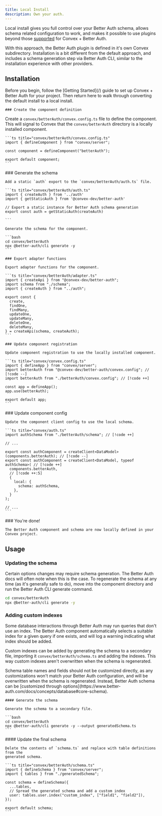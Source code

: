 ```yaml
---
title: Local Install
description: Own your auth.
---
```


Local install gives you full control over your Better Auth schema, allows schema
related configuration to work, and makes it possible to use plugins beyond those
[supported](/supported-plugins) for Convex + Better Auth.

With this approach, the Better Auth plugin is defined in it's own Convex
subdirectory. Installation is a bit different from the default approach, and
includes a schema generation step via Better Auth CLI, similar to the
installation experience with other providers.

## Installation

<Callout>
  Before you begin, follow the [Getting Started](/) guide to set up Convex +
  Better Auth for your project. Then return here to walk through converting the
  default install to a local install.
</Callout>

<div className="fd-steps">
  <div className="fd-step">

    ### Create the component definition

Create a `convex/betterAuth/convex.config.ts` file to define the component. This
will signal to Convex that the `convex/betterAuth` directory is a locally
installed component.

    ```ts title="convex/betterAuth/convex.config.ts"
    import { defineComponent } from "convex/server";

    const component = defineComponent("betterAuth");

    export default component;
    ```

  </div>

  <div className="fd-step">
    ### Generate the schema

    Add a static `auth` export to the `convex/betterAuth/auth.ts` file.

    ```ts title="convex/betterAuth/auth.ts"
    import { createAuth } from '../auth'
    import { getStaticAuth } from '@convex-dev/better-auth'

    // Export a static instance for Better Auth schema generation
    export const auth = getStaticAuth(createAuth)

    ```

    Generate the schema for the component.

    ```bash
    cd convex/betterAuth
    npx @better-auth/cli generate -y
    ```

  </div>

  <div className="fd-step">

    ### Export adapter functions

    Export adapter functions for the component.

    ```ts title="convex/betterAuth/adapter.ts"
    import { createApi } from "@convex-dev/better-auth";
    import schema from "./schema";
    import { createAuth } from "../auth";

    export const {
      create,
      findOne,
      findMany,
      updateOne,
      updateMany,
      deleteOne,
      deleteMany,
    } = createApi(schema, createAuth);
    ```

  </div>

  <div className="fd-step">

    ### Update component registration

    Update component registration to use the locally installed component.

    ```ts title="convex/convex.config.ts"
    import { defineApp } from "convex/server";
    import betterAuth from "@convex-dev/better-auth/convex.config"; // [!code --]
    import betterAuth from "./betterAuth/convex.config"; // [!code ++]

    const app = defineApp();
    app.use(betterAuth);

    export default app;
    ```

  </div>

  <div className="fd-step">
    ### Update component config

    Update the component client config to use the local schema.

    ```ts title="convex/auth.ts"
    import authSchema from "./betterAuth/schema"; // [!code ++]

    // ...

    export const authComponent = createClient<DataModel>(components.betterAuth); // [!code --]
    export const authComponent = createClient<DataModel, typeof authSchema>( // [!code ++]
      components.betterAuth,
      // [!code ++:5]
      {
        local: {
          schema: authSchema,
        },
      }
    );

    // ...
    ```

  </div>

  <div className="fd-step">
    ### You're done!

    The Better Auth component and schema are now locally defined in your Convex project.

  </div>

</div>

## Usage

### Updating the schema

Certain options changes may require schema generation. The Better Auth docs will
often note when this is the case. To regenerate the schema at any time (as it's
generally safe to do), move into the component directory and run the Better Auth
CLI generate command.

```bash
cd convex/betterAuth
npx @better-auth/cli generate -y
```

### Adding custom indexes

Some database interactions through Better Auth may run queries that don't use an
index. The Better Auth component automatically selects a suitable index for a
given query if one exists, and will log a warning indicating what index should
be added.

Custom indexes can be added by generating the schema to a secondary file,
importing it `convex/betterAuth/schema.ts` and adding the indexes. This way
custom indexes aren't overwritten when the schema is regenerated.

<Callout>
  Schema table names and fields should not be customized directly, as any
  customizations won't match your Better Auth configuration, and will be
  overwritten when the schema is regenerated. Instead, Better Auth schema can be
  [customized through
  options](https://www.better-auth.com/docs/concepts/database#core-schema).
</Callout>

<div className="fd-steps">
  <div className="fd-step">

    #### Generate the schema

    Generate the schema to a secondary file.

    ```bash
    cd convex/betterAuth
    npx @better-auth/cli generate -y --output generatedSchema.ts
    ```

  </div>

  <div className="fd-step">
    #### Update the final schema

    Delete the contents of `schema.ts` and replace with table definitions from the
    generated schema.

    ```ts title="convex/betterAuth/schema.ts"
    import { defineSchema } from "convex/server";
    import { tables } from "./generatedSchema";

    const schema = defineSchema({
      ...tables,
      // Spread the generated schema and add a custom index
      user: tables.user.index("custom_index", ["field1", "field2"]),
    });

    export default schema;
    ```

  </div>
</div>
